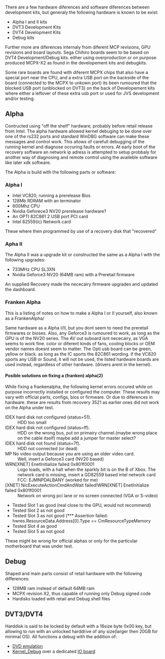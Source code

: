 There are a few hardware diferences and software diferences between development kits, but generaly the following hardware is known to be exist:
* Alpha I and II kits
* DVT3 Development Kits
* DVT4 Development Kits
* Debug kits

Further more are diferences internaly from diferent MCP revisions, GPU revisions and board layouts. Sega Chihiro boards seem to be based on DVT4 Development/Debug kits. either using overproduction or on purpose produced MCPX-X2 as found in the developement kits and debugkits.

Some rare boards are found with diferent MCPX chips that also have a special port near the CPU, and a extra USB port on the backside of the board (connected to the MCPX to unkown port) its been rumoured that the blocked USB port (unblocked on DVT3) on the back of Developement kits where either a leftover of these extra usb port or used for JVS development and/or testing. 

== Alpha ==
{{FIXME| needs checking with real ALpha 1 and 2}}
Contructed using "off the shelf" hardware, probably before retail release from Intel. 
The alpha hardware allowed kernel debuging to be done over one of the rs232 ports and standard WinDBG software can make these messages and control work.
This allows of carefull debugging of the running kernel and diagnose occuring faults or errors. At early boot of the recovery software an network ip adress is attempted to setup probbaly for another way of diagnosing and remote control using the availeble software like later xdk software.

The Alpha is build with the following parts or software:
=== Alpha I ===
* Intel VC820, running a prerelease Bios
* 128Mb RDRAM with an terminator
* 600Mhz CPU
* Nvidia Geforece3 NV20 prerelease hardware? {{FIXME| What hardware was this one? or was it just the firmware that got upgraded?}}
* An OPTI 82C861 2 USB port PCI card 
* Intel 82559(ic) Network card {{FIXME}}

These where then programmed by use of a recovery disk that "recovered" 

=== Apha II ===
The Alpha II was a upgrade kit or constructed the same as a Alpha I with the following upgrades:
* 733MHz CPU SL3XN{{FIXME|SL3XN for sure in true alpha?}}
* Nvidia Geforce3 NV20 (64MB ram) with a Preretail firmware 

An supplied Recovery made the nececairy firmware upgrades{{citation needed}} and updated the dashboard.

=== Franken Alpha ===
This is a listing of notes on how to make a Alpha I or II yourself, also known as a FrankenAlpha/

Same hardware as a Alpha I/II, but you dont seem to need the preretail firmwares or bioses.
Also, any Geforce3 is rumoured to work, as long as the GPU is of the NV20 series. The AV out suboard isnt nececairy, as VGA seems to work fine. color or diferent kinds of fans, cooling blocks or OEM vendor names doesnt seem to matter.
The Opti usb board can be green, yellow or black. as long as the IC sports the 82C861 wording.
if the VC820 sports any USB or Sound, it will not be used, the listed hardware boards are used instead, regardless of other hardware. (drivers arent in the kernel).

==== Posible solutions on fixing a (franken) alpha(2) ====
While fixing a frankenalpha, the following kernel errors occured while on purpose incorrectly installed or configured the computer.
These results may vary with official parts, configs, bios or firmware. Or due to diferences in hardware.
these are results from recovery 3521 as earlier ones did not work on the Alpha under test.

;IDEX hard disk not configured (status=51).
:HDD too small
;IDEX hard disk not configured (status=ff).
:HDD on the wrong bus, put on primairy channel.(maybe wrong place on the cable itself) maybe add a jumper for master select?
;IDEX hard disk not found (status=7f).
:HDD not connected (or dead)
;MP No video output because you are using an older video card.
:Well, insert a Geforce3 card (NV20 based)
;WRN[XNET] EnetInitialize failed 0x801f0001
:Logo loads, with a halt when the sparkly bit is on the B of Xbox. The network card is missing, insert a GD82559 based intel network card FCC: EJMNPDALBANY (worked for me)
;[XNET] NicExecuteActionCmdAndWait failed!WRN[XNET] EnetInitialize failed 0x801f0001
:Network on wrong pci lane or no screen connected (VGA or S-video)
* Tested Slot 1 as good (real close to the GPU, would not recommend)
* Tested Slot 2 as not good
* Tested Slot 3 as not good (*** Assertion failed: hwres.ResourceData.Address[0].Type == CmResourceTypeMemory
* Tested Slot 4 as good
* Tested Slot 5 as not good

These might be wrong for official alphas or only for the particular motherboard that was under test.

== Debug ==
Shaped and main parts consist of retail hardware with the following differences:
* 128MB ram instead of default 64MB ram
* MCPX revision X2, thus capable of running only Debug signed code{{FIXME|reason= can it still run retail code?}}
* Hardisks loaded with retail and Debug shell files

== DVT3/DVT4 ==
Harddisk is said to be locked by default with a 16size byte 0x00 key, but allowing to run with an unlocked harddrive of any size(larger then 20GB{{citation needed}} for minimal OS).
All functions a debug with the addition of:
* [[DVD_Emulator | DVD emulation]]
* [[Kernel Debugging | Kernel_Debug]] over a dedicated [[Super_I/O | IO board ]]